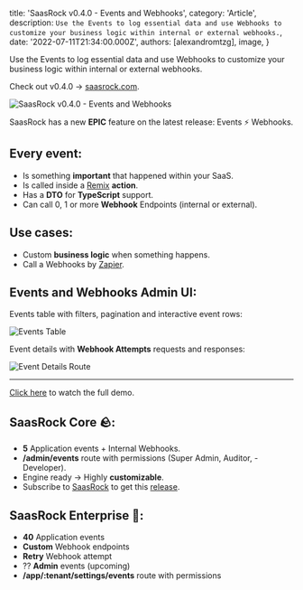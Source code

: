 
  title: 'SaasRock v0.4.0 - Events and Webhooks',
  category: 'Article',
  description: `Use the Events to log essential data and use Webhooks to customize your business logic within internal or external webhooks.`,
  date: '2022-07-11T21:34:00.000Z',
  authors: [alexandromtzg],
  image,
}

Use the Events to log essential data and use Webhooks to customize your business logic within internal or external webhooks.

Check out v0.4.0 → [saasrock.com](http://saasrock.com).

<img
  src={image}
  class="shadow-2xl border border-gray-100 rounded-lg"
  alt="SaasRock v0.4.0 - Events and Webhooks"
/>

<!--more-->

SaasRock has a new **EPIC** feature on the latest release: Events ⚡ Webhooks.

## Every event:

- Is something **important** that happened within your SaaS.
- Is called inside a [Remix](https://remix.run/) **action**.
- Has a **DTO** for **TypeScript** support.
- Can call 0, 1 or more **Webhook** Endpoints (internal or external).

## Use cases:

- Custom **business logic** when something happens.
- Call a Webhooks by [Zapier](https://zapier.com/).

## Events and Webhooks Admin UI:

Events table with filters, pagination and interactive event rows:

![Events Table](https://miro.medium.com/max/1400/0*5FoiETcuL9Uxg6kV.png)

Event details with **Webhook Attempts** requests and responses:

![Event Details Route](https://miro.medium.com/max/1400/0*CvVj6Yf6gvlqbrST.png)

---

[Click here](https://www.youtube.com/watch?v=YLw_6Lb0Bqg) to watch the full demo.

## SaasRock Core 🪨:

- **5** Application events + Internal Webhooks.
- **/admin/events** route with permissions (Super Admin, Auditor, - Developer).
- Engine ready → Highly **customizable**.
- Subscribe to [SaasRock](http://saasrock.com/) to get this [release](https://github.com/AlexandroMtzG/saasrock/releases/tag/0.4.0).

## SaasRock Enterprise 🚀:

- **40** Application events
- **Custom** Webhook endpoints
- **Retry** Webhook attempt
- ?? **Admin** events (upcoming)
- **/app/:tenant/settings/events** route with permissions
